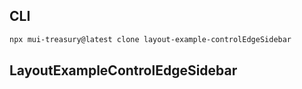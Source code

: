 
<Meta title="Layout/Example/ControlEdgeSidebar" />

## CLI

```sh
npx mui-treasury@latest clone layout-example-controlEdgeSidebar
```

## LayoutExampleControlEdgeSidebar

<Source code={raw} language="tsx" />
